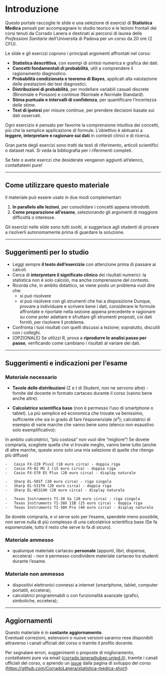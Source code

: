 # Introduzione {.unnumbered}

Questo portale raccoglie le slide e una selezione di esercizi di **Statistica Medica** pensati per accompagnare lo studio teorico e le lezioni frontali dei corsi tenuti da Corrado Lanera e destinati ai percorsi di laurea delle *Professioni Sanitarie* dell’Università di Padova per un corso da 20 ore (2 CFU).

Le slide e gli esercizi coprono i principali argomenti affrontati nel corso:

-   **Statistica descrittiva**, con esempi di sintesi numerica e grafica dei dati.\
-   **Concetti fondamentali di probabilità**, utili a comprendere il ragionamento diagnostico.\
-   **Probabilità condizionata e teorema di Bayes**, applicati alla valutazione delle prestazioni dei test diagnostici.
-   **Distribuzioni di probabilità**, per modellare variabili casuali discrete (Binomiale e Poisson) e continue (Normale e Normale Standard).\
-   **Stima puntuale e intervalli di confidenza**, per quantificare l’incertezza delle stime.\
-   **Test di ipotesi** per misure continue, per prendere decisioni basate sui dati osservati.\

Ogni esercizio è pensato per favorire la comprensione intuitiva dei concetti, più che la semplice applicazione di formule. L’obiettivo è abituarsi a **leggere, interpretare e ragionare sui dati** in contesti clinici e di ricerca.

Gran parte degli esercizi sono tratti da testi di riferimento, articoli scientifici o dataset reali. Si veda la bibliografia per i riferimenti completi.

::: callout-note
Se fate o avete eserczi che desiderate venganon aggiunti all'elenco, contattatemi pure!
:::

------------------------------------------------------------------------

## Come utilizzare questo materiale {.unnumbered}

Il materiale può essere usato in due modi complementari:

1.  **In parallelo alle lezioni**, per consolidare i concetti appena introdotti.\
2.  **Come preparazione all’esame**, selezionando gli argomenti di maggiore difficoltà o interesse.

::: callout-note
Gli esercizi nelle slide sono tutti svolti, si suggerisce agli studenti di provare a risolverli autonomamente prima di guardare la soluzione.
:::

------------------------------------------------------------------------

## Suggerimenti per lo studio {.unnumbered}

-   Leggi sempre **il testo dell’esercizio** con attenzione prima di passare ai calcoli.\
-   Cerca di **interpretare il significato clinico** dei risultati numerici: la statistica non è solo calcolo, ma anche comprensione del contesto.\
-   Ricorda che, in ambito didattico, se viene posto un problema vuol dire che:
    -   si può risolvere
    -   si può risolvere con gli strumenti che hai a disposizione Dunque, provare a individuare e scrivere bene i dati, considerare le formule affrontate e riportate nella sezione appena precedente e ragionare su come poter adattare e sfruttare gfi strumenti proposti, coi dati forniti, per risolvere il problema.
-   Confronta i tuoi risultati con quelli discussi a lezione; sopratutto, discutili con i colleghi.\
-   \[OPZIONALE\] Se utilizzi R, prova a **riprodurre le analisi passo per passo**, verificando come cambiano i risultati al variare dei dati.

------------------------------------------------------------------------

## Suggerimenti e indicazioni per l'esame {.unnumbered}

### Materiale **necessario**

-   **Tavole delle distribuzioni** (Z e t di Student, non ne servono altre) - fornite dal docente in formato cartaceo durante il corso (vanno bene anche altre).

-   **Calcolatrice scientifica base** (non è permesso l’uso di smartphone o tablet). La più semplice ed economica che trovate va benissimo, sufficiente che sia in grado di fare l'esponenziale ($e^x$); calcolatrici di esempio di varie marche che vanno bene sono (elenco non esaustivo solo esemplificativo):

::: callout-note
In ambito *calcolatrici*, "più costosa" non vuol dire "migliore"! Se dovete comprarla, scegliete quella che vi trovate meglio, vanno bene tutte (anche di altre marche, queste sono solo una mia selezione di quelle che ritengo più diffuse)
:::

```         
-   Casio FX-220 Plus2 (10 euro circa) - doppia riga
-   Casio FX-82 MS 2 (15 euro circa) - doppia riga
-   Casio FX-570 ES Plus (20 euro circa) - display naturale

-   Sharp EL-501T (20 euro circa) - riga singola
-   Sharp EL-531TH (20 euro circa) - doppia riga
-   Sharp EL-W531XH (20 euro circa) - display naturale

-   Texas Instruments TI-30 Xa (20 euro circa) - riga singola
-   Texas Instruments TI-30X IIB (25 euro circa) - doppia riga
-   Texas Instruments TI-30X Pro (40 euro circa) - display naturale
```

::: callout-tip
Se dovete comprarla, e vi serve solo per l'esame, spendete meno possibile, non serve nulla di più complesso di una calcolatrice scientifica base (Se fa esponenziale, tutto il resto che serve lo fa di sicuro).
:::

### Materiale ammesso

-   qualunque materiale cartaceo **personale** (appunti, libri, dispense, eccetera) - non è permesso condividere materiale cartaceo tra studenti durante l’esame.

### Materiale non ammesso

-   dispositivi elettronici connessi a internet (smartphone, tablet, computer portatili, eccetera);
-   calcolatrici programmabili o con funzionalità avanzate (grafici, simboliche, eccetera);

------------------------------------------------------------------------

## Aggiornamenti {.unnumbered}

Questo materiale è in **costante aggiornamento**.\
Eventuali correzioni, estensioni o nuove versioni saranno rese disponibili attraverso i canali ufficiali del corso o tramite il profilo docente.

Per segnalare errori, suggerimenti o proposte di miglioramento, contattatemi pure via email ([corrado.lanera\@ubep.unipd.it](mailto:corrado.lanera@ubep.unipd.it)), tramite i canali ufficiali del corso, o aprendo un [issue](https://github.com/CorradoLanera/statistica-medica-short/issues) dalla pagina di sviluppo del corso (<https://github.com/CorradoLanera/statistica-medica-short>)
